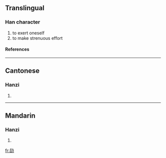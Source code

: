 ==Translingual==
===Han character===
{{Han char|rn=19|rad=力|as=06|sn=8|four=|canj=竹口大尸 (HRKS)}}
# to exert oneself
# to make strenuous effort
====References====
{{Han ref|kx=0147.220|hdz=10369.140|uh=351A|ud=13594}}

----
==Cantonese==
===Hanzi===
{{yue-hanzi|jyut=|y=aau2, haau2}}
# {{defn|Cantonese}}

----
==Mandarin==
===Hanzi===
{{cmn-hanzi|pin=[[kǒu]] (kou3)|wg=k'ou<sup>3</sup>}}
# {{defn|Mandarin}}

[[fr:㔚]]